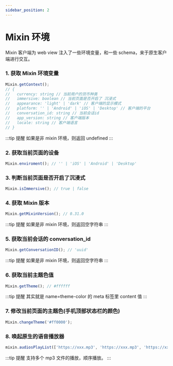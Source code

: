 ```yaml
---
sidebar_position: 2
---
```


# Mixin 环境

Mixin 客户端为 web view 注入了一些环境变量，和一些 schema，来于原生客户端进行交互。

### 1. 获取 Mixin 环境变量

```js
Mixin.getContext();
// {
//   currency: string // 当前用户的货币种类
//   immersive: boolean // 当前页面是否开启了 沉浸式
//   appearance: 'light' | 'dark' // 客户端的显示模式
//   platform: '' | 'Android' | 'iOS' | 'Desktop' // 客户端的平台
//   conversation_id: string // 当前会话id
//   app_version: string // 客户端版本
//   locale: string // 客户端语言
// }
```

:::tip 提醒
如果是非 mixin 环境，则返回 undefined
:::

### 2. 获取当前页面的设备

```js
Mixin.enviroment(); // '' | 'iOS' | 'Android' | 'Desktop'
```

### 3. 判断当前页面是否开启了沉浸式

```js
Mixin.isImmersive(); // true | false
```

### 4. 获取 Mixin 版本

```js
Mixin.getMixinVersion(); // 0.31.0
```

:::tip 提醒
如果是非 mixin 环境，则返回空字符串
:::

### 5. 获取当前会话的 conversation_id

```js
Mixin.getConversationID(); // 'uuid'
```

:::tip 提醒
如果是非 mixin 环境，则返回空字符串
:::

### 6. 获取当前主题色值

```js
Mixin.getTheme(); // #ffffff
```

:::tip 提醒
其实就是 name=theme-color 的 meta 标签里 content 值
:::

### 7. 修改当前页面的主题色(手机顶部状态栏的颜色)

```js
Mixin.changeTheme('#ff0000');
```

### 8. 唤起原生的语音播放器

```js
mixin.audiosPlayList(['https://xxx.mp3', 'https://xxx.mp3', 'https://xxx.mp3']);
```

:::tip 提醒
支持多个 mp3 文件的播放，顺序播放。
:::
